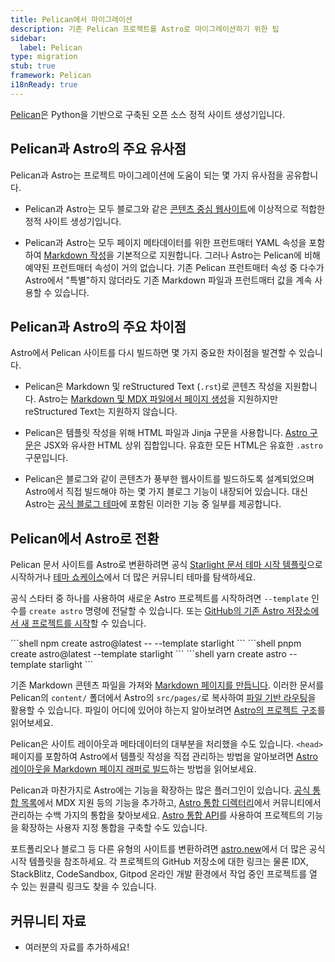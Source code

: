 ```yaml
---
title: Pelican에서 마이그레이션
description: 기존 Pelican 프로젝트를 Astro로 마이그레이션하기 위한 팁
sidebar:
  label: Pelican
type: migration
stub: true
framework: Pelican
i18nReady: true
---
```



[Pelican](https://getpelican.com)은 Python을 기반으로 구축된 오픈 소스 정적 사이트 생성기입니다.

## Pelican과 Astro의 주요 유사점

Pelican과 Astro는 프로젝트 마이그레이션에 도움이 되는 몇 가지 유사점을 공유합니다.

- Pelican과 Astro는 모두 블로그와 같은 [콘텐츠 중심 웹사이트](/ko/concepts/why-astro/#콘텐츠-중심)에 이상적으로 적합한 정적 사이트 생성기입니다.

- Pelican과 Astro는 모두 페이지 메타데이터를 위한 프런트매터 YAML 속성을 포함하여 [Markdown 작성](/ko/guides/markdown-content/)을 기본적으로 지원합니다. 그러나 Astro는 Pelican에 비해 예약된 프런트매터 속성이 거의 없습니다. 기존 Pelican 프런트매터 속성 중 다수가 Astro에서 "특별"하지 않더라도 기존 Markdown 파일과 프런트매터 값을 계속 사용할 수 있습니다.

## Pelican과 Astro의 주요 차이점

Astro에서 Pelican 사이트를 다시 빌드하면 몇 가지 중요한 차이점을 발견할 수 있습니다.

- Pelican은 Markdown 및 reStructured Text (`.rst`)로 콘텐츠 작성을 지원합니다. Astro는 [Markdown 및 MDX 파일에서 페이지 생성](/ko/guides/markdown-content/)을 지원하지만 reStructured Text는 지원하지 않습니다.

- Pelican은 템플릿 작성을 위해 HTML 파일과 Jinja 구문을 사용합니다. [Astro 구문](/ko/basics/astro-components/)은 JSX와 유사한 HTML 상위 집합입니다. 유효한 모든 HTML은 유효한 `.astro` 구문입니다.

- Pelican은 블로그와 같이 콘텐츠가 풍부한 웹사이트를 빌드하도록 설계되었으며 Astro에서 직접 빌드해야 하는 몇 가지 블로그 기능이 내장되어 있습니다. 대신 Astro는 [공식 블로그 테마](https://github.com/withastro/astro/tree/latest/examples/blog)에 포함된 이러한 기능 중 일부를 제공합니다.

## Pelican에서 Astro로 전환

Pelican 문서 사이트를 Astro로 변환하려면 공식 [Starlight 문서 테마 시작 템플릿](https://starlight.astro.build)으로 시작하거나 [테마 쇼케이스](https://astro.build/themes/)에서 더 많은 커뮤니티 테마를 탐색하세요.

공식 스타터 중 하나를 사용하여 새로운 Astro 프로젝트를 시작하려면 `--template` 인수를 `create astro` 명령에 전달할 수 있습니다. 또는 [GitHub의 기존 Astro 저장소에서 새 프로젝트를 시작](/ko/install-and-setup/#cli-마법사를-통해-설치)할 수 있습니다.

  <PackageManagerTabs>
    <Fragment slot="npm">
    ```shell
    npm create astro@latest -- --template starlight
    ```
    </Fragment>
    <Fragment slot="pnpm">
    ```shell
    pnpm create astro@latest --template starlight
    ```
    </Fragment>
    <Fragment slot="yarn">
    ```shell
    yarn create astro --template starlight
    ```
    </Fragment>
  </PackageManagerTabs>

기존 Markdown 콘텐츠 파일을 가져와 [Markdown 페이지를 만듭니다](/ko/guides/markdown-content/). 이러한 문서를 Pelican의 `content/` 폴더에서 Astro의 `src/pages/`로 복사하여 [파일 기반 라우팅](/ko/guides/routing/)을 활용할 수 있습니다. 파일이 어디에 있어야 하는지 알아보려면 [Astro의 프로젝트 구조](/ko/basics/project-structure/)를 읽어보세요.

Pelican은 사이트 레이아웃과 메타데이터의 대부분을 처리했을 수도 있습니다. `<head>` 페이지를 포함하여 Astro에서 템플릿 작성을 직접 관리하는 방법을 알아보려면 [Astro 레이아웃을 Markdown 페이지 래퍼로 빌드](/ko/basics/layouts/#markdown-레이아웃)하는 방법을 읽어보세요.

Pelican과 마찬가지로 Astro에는 기능을 확장하는 많은 플러그인이 있습니다. [공식 통합 목록](/ko/guides/integrations-guide/)에서 MDX 지원 등의 기능을 추가하고, [Astro 통합 디렉터리](https://astro.build/integrations/)에서 커뮤니티에서 관리하는 수백 가지의 통합을 찾아보세요. [Astro 통합 API](/ko/reference/integrations-reference/)를 사용하여 프로젝트의 기능을 확장하는 사용자 지정 통합을 구축할 수도 있습니다.

포트폴리오나 블로그 등 다른 유형의 사이트를 변환하려면 [astro.new](https://astro.new)에서 더 많은 공식 시작 템플릿을 참조하세요. 각 프로젝트의 GitHub 저장소에 대한 링크는 물론 IDX, StackBlitz, CodeSandbox, Gitpod 온라인 개발 환경에서 작업 중인 프로젝트를 열 수 있는 원클릭 링크도 찾을 수 있습니다.

## 커뮤니티 자료

- 여러분의 자료를 추가하세요!
